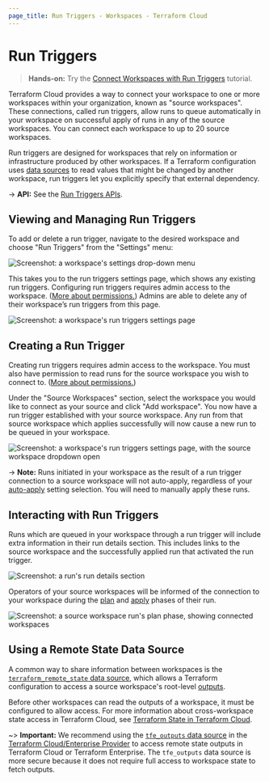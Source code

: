 ```yaml
---
page_title: Run Triggers - Workspaces - Terraform Cloud
---
```


# Run Triggers

> **Hands-on:** Try the [Connect Workspaces with Run Triggers](https://learn.hashicorp.com/tutorials/terraform/cloud-run-triggers?in=terraform/cloud&utm_source=WEBSITE&utm_medium=WEB_IO&utm_offer=ARTICLE_PAGE&utm_content=DOCS) tutorial.

Terraform Cloud provides a way to connect your workspace to one or more workspaces within your organization, known as "source workspaces". These connections, called run triggers, allow runs to queue automatically in your workspace on successful apply of runs in any of the source workspaces. You can connect each workspace to up to 20 source workspaces.

Run triggers are designed for workspaces that rely on information or infrastructure produced by other workspaces. If a Terraform configuration uses [data sources](/language/data-sources) to read values that might be changed by another workspace, run triggers let you explicitly specify that external dependency.

-> **API:** See the [Run Triggers APIs](/cloud-docs/api-docs/run-triggers).

## Viewing and Managing Run Triggers

To add or delete a run trigger, navigate to the desired workspace and choose "Run Triggers" from the "Settings" menu:

![Screenshot: a workspace's settings drop-down menu](/img/docs/run-triggers-workspace-settings.png)

This takes you to the run triggers settings page, which shows any existing run triggers. Configuring run triggers requires admin access to the workspace. ([More about permissions.](/cloud-docs/users-teams-organizations/permissions)) Admins are able to delete any of their workspace’s run triggers from this page.

[permissions-citation]: #intentionally-unused---keep-for-maintainers

![Screenshot: a workspace's run triggers settings page](/img/docs/run-triggers-index.png)

## Creating a Run Trigger

Creating run triggers requires admin access to the workspace. You must also have permission to read runs for the source workspace you wish to connect to. ([More about permissions.](/cloud-docs/users-teams-organizations/permissions))

[permissions-citation]: #intentionally-unused---keep-for-maintainers

Under the "Source Workspaces" section, select the workspace you would like to connect as your source and click "Add workspace". You now have a run trigger established with your source workspace. Any run from that source workspace which applies successfully will now cause a new run to be queued in your workspace.

![Screenshot: a workspace's run triggers settings page, with the source workspace dropdown open](/img/docs/run-triggers-index-source-workspace-dropdown.png)

-> **Note:** Runs initiated in your workspace as the result of a run trigger connection to a source workspace will not auto-apply, regardless of your [auto-apply](/cloud-docs/workspaces/settings#auto-apply-and-manual-apply) setting selection. You will need to manually apply these runs.

## Interacting with Run Triggers

Runs which are queued in your workspace through a run trigger will include extra information in their run details section. This includes links to the source workspace and the successfully applied run that activated the run trigger.

![Screenshot: a run's run details section](/img/docs/run-triggers-run-details.png)

Operators of your source workspaces will be informed of the connection to your workspace during the [plan](/docs/glossary#plan-noun-1-) and [apply](/docs/glossary#apply-noun-) phases of their run.

![Screenshot: a source workspace run's plan phase, showing connected workspaces](/img/docs/run-triggers-run-plan-apply-phases.png)

## Using a Remote State Data Source

A common way to share information between workspaces is the [`terraform_remote_state` data source](/language/state/remote-state-data), which allows a Terraform configuration to access a source workspace's root-level [outputs](/language/values/outputs).

Before other workspaces can read the outputs of a workspace, it must be configured to allow access. For more information about cross-workspace state access in Terraform Cloud, see [Terraform State in Terraform Cloud](/cloud-docs/workspaces/state).

~> **Important:** We recommend using the [`tfe_outputs` data source](https://registry.terraform.io/providers/hashicorp/tfe/latest/docs/data-sources/outputs) in the [Terraform Cloud/Enterprise Provider](https://registry.terraform.io/providers/hashicorp/tfe/latest/docs) to access remote state outputs in Terraform Cloud or Terraform Enterprise. The `tfe_outputs` data source is more secure because it does not require full access to workspace state to fetch outputs.


